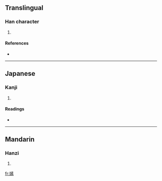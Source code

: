 ==Translingual==

===Han character===
{{Han char|rn=38|rad=女|as=10|sn=13|four=4549<sub>3</sub>|canj=女手一火 (VQMF)}}

# {{defn|Han|sort=女10}}

====References====
* {{Han ref|kx=0269.040|dkj=06613|hdz=21070.080|uh=5ACA|ud=23242|bh=DD42|bd=56642}}

----

==Japanese==

===Kanji===
{{ja-kanji|grade=|rs=女10}}

# {{defn|Japanese}}

====Readings====
* {{ja-readings|on=[[そ]] (so)|kun=}}

----

==Mandarin==

===Hanzi===
{{cmn-hanzi|pin=[[sù]] ([[su4]])|wg=su<sup>4</sup>}}

# {{defn|Mandarin}}

[[fr:嫊]]